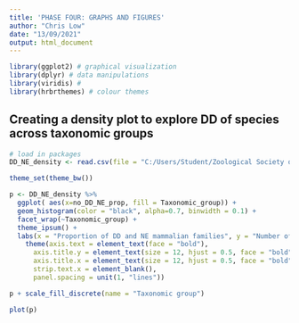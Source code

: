 ```yaml
---
title: 'PHASE FOUR: GRAPHS AND FIGURES'
author: "Chris Low"
date: "13/09/2021"
output: html_document
---
```


```r

library(ggplot2) # graphical visualization
library(dplyr) # data manipulations
library(viridis) # 
library(hrbrthemes) # colour themes

```


## Creating a density plot to explore DD of species across taxonomic groups
```r

# load in packages
DD_NE_density <- read.csv(file = "C:/Users/Student/Zoological Society of London/EDGEofExistence - Chris Low - EDGE lineages/Project II/Data and analysis/EDGE_families_and_scores/taxonomic_summary.csv")

theme_set(theme_bw())

p <- DD_NE_density %>%
  ggplot( aes(x=no_DD_NE_prop, fill = Taxonomic_group)) +
  geom_histogram(color = "black", alpha=0.7, binwidth = 0.1) + 
  facet_wrap(~Taxonomic_group) +
  theme_ipsum() +
  labs(x = "Proportion of DD and NE mammalian families", y = "Number of mammalian families") +
    theme(axis.text = element_text(face = "bold"),
      axis.title.y = element_text(size = 12, hjust = 0.5, face = "bold"),
      axis.title.x = element_text(size = 12, hjust = 0.5, face = "bold"),
      strip.text.x = element_blank(),
      panel.spacing = unit(1, "lines")) 

p + scale_fill_discrete(name = "Taxonomic group")

plot(p)



```


